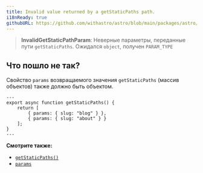 ```yaml
---
title: Invalid value returned by a getStaticPaths path.
i18nReady: true
githubURL: https://github.com/withastro/astro/blob/main/packages/astro/src/core/errors/errors-data.ts
---
```


> **InvalidGetStaticPathParam**: Неверные параметры, переданные пути `getStaticPaths`. Ожидался `object`, получен `PARAM_TYPE`

## Что пошло не так?

Свойство `params` возвращаемого значения `getStaticPaths` (массив объектов) также должно быть объектом.

```astro title="pages/blog/[id].astro"
---
export async function getStaticPaths() {
	return [
		{ params: { slug: "blog" } },
		{ params: { slug: "about" } }
	];
}
---
```

**Смотрите также:**
-  [`getStaticPaths()`](/ru/reference/routing-reference/#getstaticpaths)
-  [`params`](/ru/reference/api-reference/#params)
